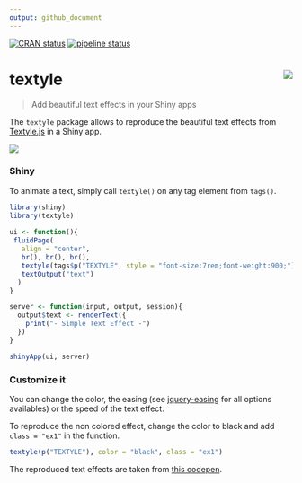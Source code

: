 ```yaml
---
output: github_document
---
```


<!-- README.md is generated from README.Rmd. Please edit that file -->

[![CRAN status](https://www.r-pkg.org/badges/version/textyle)](https://CRAN.R-project.org/package=textyle)
[![pipeline status](https://gitlab.com/lgnbhl/textyle/badges/master/pipeline.svg)](https://gitlab.com/lgnbhl/textyle/pipelines)

# textyle <img src="man/figures/logo.png" align="right" />

> Add beautiful text effects in your Shiny apps

The `textyle` package allows to reproduce the beautiful text effects from [Textyle.js](https://github.com/mycreatesite/Textyle.js/) in a Shiny app.

![](https://user-images.githubusercontent.com/38127448/50680443-11477c80-104b-11e9-88a8-ec95cccd62af.gif)

### Shiny

To animate a text, simply call `textyle()` on any tag element from `tags()`.

```r
library(shiny)
library(textyle)
 
ui <- function(){
 fluidPage(
   align = "center",
   br(), br(), br(),
   textyle(tags$p("TEXTYLE", style = "font-size:7rem;font-weight:900;")),
   textOutput("text")
  )
}

server <- function(input, output, session){
  output$text <- renderText({
    print("- Simple Text Effect -")
  })
}

shinyApp(ui, server)
```

### Customize it

You can change the color, the easing (see [jquery-easing](http://gsgd.co.uk/sandbox/jquery/easing/) for all options availables) or the speed of the text effect. 

To reproduce the non colored effect, change the color to black and add `class = "ex1"` in the function.

``` r
textyle(p("TEXTYLE"), color = "black", class = "ex1")
```

The reproduced text effects are taken from [this codepen](https://codepen.io/mycreatesite/pen/vvpmgy).
